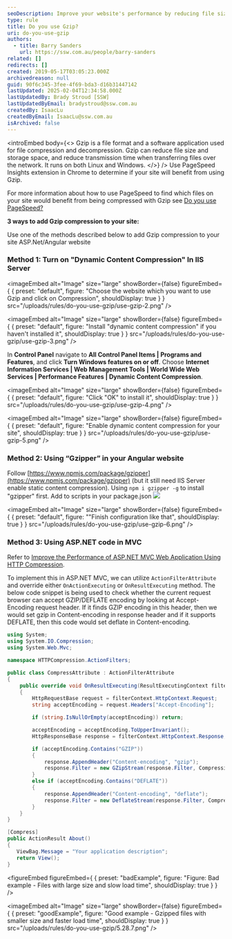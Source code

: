 ```yaml
---
seoDescription: Improve your website's performance by reducing file sizes and speeding up load times with Gzip compression.
type: rule
title: Do you use Gzip?
uri: do-you-use-gzip
authors:
  - title: Barry Sanders
    url: https://ssw.com.au/people/barry-sanders
related: []
redirects: []
created: 2019-05-17T03:05:23.000Z
archivedreason: null
guid: 90f6c345-3fee-4f69-bda3-d16b31447142
lastUpdated: 2025-02-04T12:34:58.000Z
lastUpdatedBy: Brady Stroud [SSW]
lastUpdatedByEmail: bradystroud@ssw.com.au
createdBy: IsaacLu
createdByEmail: IsaacLu@ssw.com.au
isArchived: false
---
```

<introEmbed
  body={<>
Gzip is a file format and a software application used for file compression and decompression.
Gzip can reduce file size and storage space, and reduce transmission time when transferring files over the network. It runs on both Linux and Windows.
  </>}
/>
Use PageSpeed Insights extension in Chrome to determine if your site will benefit from using Gzip.

For more information about how to use PageSpeed to find which files on your site would benefit from being compressed with Gzip see [Do you use PageSpeed?](/do-you-use-pagespeed)

**3 ways to add Gzip compression to your site:**

Use one of the methods described below to add Gzip compression to your site ASP.Net/Angular website

### Method 1: Turn on "Dynamic Content Compression" In IIS Server


<imageEmbed
  alt="Image"
  size="large"
  showBorder={false}
  figureEmbed={ {
    preset: "default",
    figure: "Choose the website which you want to use Gzip and click on Compression",
    shouldDisplay: true
  } }
  src="/uploads/rules/do-you-use-gzip/use-gzip-2.png"
/>



<imageEmbed
  alt="Image"
  size="large"
  showBorder={false}
  figureEmbed={ {
    preset: "default",
    figure: "Install \"dynamic content compression\" if you haven't installed it",
    shouldDisplay: true
  } }
  src="/uploads/rules/do-you-use-gzip/use-gzip-3.png"
/>


In **Control Panel** navigate to **All Control Panel Items | Programs and Features**, and click **Turn Windows features on or off**.
Choose **Internet Information Services | Web Management Tools | World Wide Web Services | Performance Features | Dynamic Content Compression**.


<imageEmbed
  alt="Image"
  size="large"
  showBorder={false}
  figureEmbed={ {
    preset: "default",
    figure: "Click \"OK\" to install it",
    shouldDisplay: true
  } }
  src="/uploads/rules/do-you-use-gzip/use-gzip-4.png"
/>



<imageEmbed
  alt="Image"
  size="large"
  showBorder={false}
  figureEmbed={ {
    preset: "default",
    figure: "Enable dynamic content compression for your site",
    shouldDisplay: true
  } }
  src="/uploads/rules/do-you-use-gzip/use-gzip-5.png"
/>


### Method 2:  Using “Gzipper” in your Angular website

Follow [https://www.npmjs.com/package/gzipper](https://www.npmjs.com/package/gzipper) (but it still need IIS Server enable static content compression). Using `npm i gzipper -g` to install "gzipper" first. Add to scripts in your package.json
![](/uploads/rules/do-you-use-gzip/use-gzip-7.png)

<imageEmbed
  alt="Image"
  size="large"
  showBorder={false}
  figureEmbed={ {
    preset: "default",
    figure: "\"Finish configuration like that",
    shouldDisplay: true
  } }
  src="/uploads/rules/do-you-use-gzip/use-gzip-6.png"
/>


### Method 3: Using ASP.NET code in MVC

Refer to [Improve the Performance of ASP.NET MVC Web Application Using HTTP Compression](https://www.codeproject.com/Tips/1080065/Improve-the-Performance-of-ASP-NET-MVC-Web-Applica).

To implement this in ASP.NET MVC, we can utilize `ActionFilterAttribute` and override either `OnActionExecuting` or `OnResultExecuting` method. The below code snippet is being used to check whether the current request browser can accept GZIP/DEFLATE encoding by looking at Accept-Encoding request header. If it finds GZIP encoding in this header, then we would set gzip in Content-encoding in response header and if it supports DEFLATE, then this code would set deflate in Content-encoding.

```csharp
using System;
using System.IO.Compression;
using System.Web.Mvc;

namespace HTTPCompression.ActionFilters;

public class CompressAttribute : ActionFilterAttribute
{
    public override void OnResultExecuting(ResultExecutingContext filterContext)
    {
        HttpRequestBase request = filterContext.HttpContext.Request;
        string acceptEncoding = request.Headers["Accept-Encoding"];

        if (string.IsNullOrEmpty(acceptEncoding)) return;

        acceptEncoding = acceptEncoding.ToUpperInvariant();
        HttpResponseBase response = filterContext.HttpContext.Response;

        if (acceptEncoding.Contains("GZIP"))
        {
            response.AppendHeader("Content-encoding", "gzip");
            response.Filter = new GZipStream(response.Filter, CompressionMode.Compress);
        }
        else if (acceptEncoding.Contains("DEFLATE"))
        {
            response.AppendHeader("Content-encoding", "deflate");
            response.Filter = new DeflateStream(response.Filter, CompressionMode.Compress);
        }
    }
}

```

```csharp
[Compress]
public ActionResult About()
{
   ViewBag.Message = "Your application description";
   return View();
}
```
<figureEmbed figureEmbed={ {
  preset: "badExample",
  figure: "Figure: Bad example - Files with large size and slow load time",
  shouldDisplay: true
} } />


<imageEmbed
  alt="Image"
  size="large"
  showBorder={false}
  figureEmbed={ {
    preset: "goodExample",
    figure: "Good example - Gzipped files with smaller size and faster load time",
    shouldDisplay: true
  } }
  src="/uploads/rules/do-you-use-gzip/5.28.7.png"
/>
